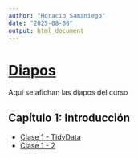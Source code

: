 ```yaml
---
author: "Horacio Samaniego"
date: "2025-08-08"
output: html_document
---
```


#  [Diapos](https://github.com/horaciosamaniego/CBIT202/tree/master/Diapos)

Aquí se afichan las diapos del curso

## Capítulo 1: Introducción 
* [Clase 1 - TidyData](Diapos/Clase1/Clase1TidyData.html)
* [Clase 1 - 2](Diapos/Clase1/Clase1_2-dplyr.html)

